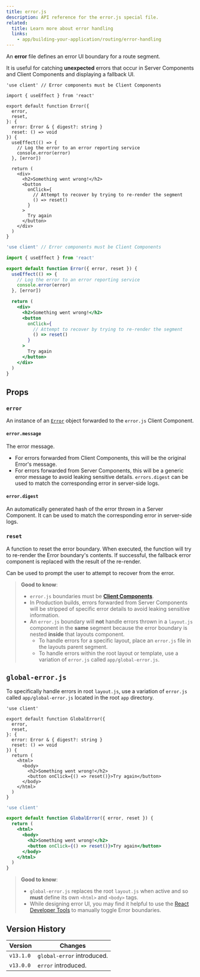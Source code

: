 ```yaml
---
title: error.js
description: API reference for the error.js special file.
related:
  title: Learn more about error handling
  links:
    - app/building-your-application/routing/error-handling
---
```


An **error** file defines an error UI boundary for a route segment.

It is useful for catching **unexpected** errors that occur in Server Components and Client Components and displaying a fallback UI.

```tsx filename="app/dashboard/error.tsx" switcher
'use client' // Error components must be Client Components

import { useEffect } from 'react'

export default function Error({
  error,
  reset,
}: {
  error: Error & { digest?: string }
  reset: () => void
}) {
  useEffect(() => {
    // Log the error to an error reporting service
    console.error(error)
  }, [error])

  return (
    <div>
      <h2>Something went wrong!</h2>
      <button
        onClick={
          // Attempt to recover by trying to re-render the segment
          () => reset()
        }
      >
        Try again
      </button>
    </div>
  )
}
```

```jsx filename="app/dashboard/error.js" switcher
'use client' // Error components must be Client Components

import { useEffect } from 'react'

export default function Error({ error, reset }) {
  useEffect(() => {
    // Log the error to an error reporting service
    console.error(error)
  }, [error])

  return (
    <div>
      <h2>Something went wrong!</h2>
      <button
        onClick={
          // Attempt to recover by trying to re-render the segment
          () => reset()
        }
      >
        Try again
      </button>
    </div>
  )
}
```

## Props

### `error`

An instance of an [`Error`](https://developer.mozilla.org/en-US/docs/Web/JavaScript/Reference/Global_Objects/Error) object forwarded to the `error.js` Client Component.

#### `error.message`

The error message.

- For errors forwarded from Client Components, this will be the original Error's message.
- For errors forwarded from Server Components, this will be a generic error message to avoid leaking sensitive details. `errors.digest` can be used to match the corresponding error in server-side logs.

#### `error.digest`

An automatically generated hash of the error thrown in a Server Component. It can be used to match the corresponding error in server-side logs.

### `reset`

A function to reset the error boundary. When executed, the function will try to re-render the Error boundary's contents. If successful, the fallback error component is replaced with the result of the re-render.

Can be used to prompt the user to attempt to recover from the error.

> **Good to know**:
>
> - `error.js` boundaries must be **[Client Components](/docs/getting-started/react-essentials)**.
> - In Production builds, errors forwarded from Server Components will be stripped of specific error details to avoid leaking sensitive information.
> - An `error.js` boundary will **not** handle errors thrown in a `layout.js` component in the **same** segment because the error boundary is nested **inside** that layouts component.
>   - To handle errors for a specific layout, place an `error.js` file in the layouts parent segment.
>   - To handle errors within the root layout or template, use a variation of `error.js` called `app/global-error.js`.

## `global-error.js`

To specifically handle errors in root `layout.js`, use a variation of `error.js` called `app/global-error.js` located in the root `app` directory.

```tsx filename="app/global-error.tsx" switcher
'use client'

export default function GlobalError({
  error,
  reset,
}: {
  error: Error & { digest?: string }
  reset: () => void
}) {
  return (
    <html>
      <body>
        <h2>Something went wrong!</h2>
        <button onClick={() => reset()}>Try again</button>
      </body>
    </html>
  )
}
```

```jsx filename="app/global-error.js" switcher
'use client'

export default function GlobalError({ error, reset }) {
  return (
    <html>
      <body>
        <h2>Something went wrong!</h2>
        <button onClick={() => reset()}>Try again</button>
      </body>
    </html>
  )
}
```

> **Good to know**:
>
> - `global-error.js` replaces the root `layout.js` when active and so **must** define its own `<html>` and `<body>` tags.
> - While designing error UI, you may find it helpful to use the [React Developer Tools](https://react.dev/learn/react-developer-tools) to manually toggle Error boundaries.

## Version History

| Version   | Changes                    |
| --------- | -------------------------- |
| `v13.1.0` | `global-error` introduced. |
| `v13.0.0` | `error` introduced.        |
